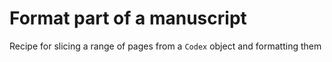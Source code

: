 # Format part of a manuscript

::: {.callout-caution title="TBA"}
Recipe for slicing a range of pages from a `Codex` object and formatting them
:::